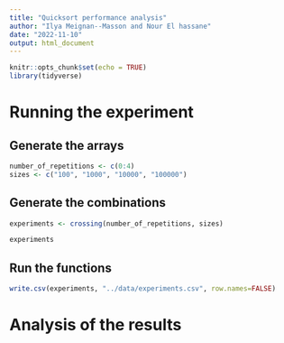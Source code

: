 ```yaml
---
title: "Quicksort performance analysis"
author: "Ilya Meignan--Masson and Nour El hassane"
date: "2022-11-10"
output: html_document
---
```


```r
knitr::opts_chunk$set(echo = TRUE)
library(tidyverse)
```

# Running the experiment

## Generate the arrays
```r
number_of_repetitions <- c(0:4)
sizes <- c("100", "1000", "10000", "100000")
```
## Generate the combinations
```r
experiments <- crossing(number_of_repetitions, sizes)

experiments
```
## Run the functions
```r
write.csv(experiments, "../data/experiments.csv", row.names=FALSE)
```


# Analysis of the results
